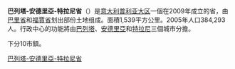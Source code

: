 {{Unreferenced|time=2019-01-25T11:47:44+00:00}}
{{Infobox_ProvinceIT |
  fullname              = |
  name                  = Barletta-Andria-Trani|
  region                = [[普利亚大区|普利亚大区]] |
  capital               = [[巴列塔|巴列塔]]、[[安德里亞|安德里亞]]、[[特拉尼|特拉尼]] |
  commune               = 10 |
  area                  = 1,538 |
  population_as_of      = 2005年 |
  population            = 384,293 |
  populationdensity     = 249 |
  vehicle               = BT |
  postal_code           =  |
  telephone_prefix      =  |
  ISTAT                 =  |
  president             = to elect (not operational) |
  map                   = [[File:Barletta_Andria_Trani_posizione.png|150px]]|
  coatofarms            = |
}}
'''巴列塔-安德里亞-特拉尼省'''（{{lang-it|Provincia di Barletta-Andria-Trani}}）是[[意大利|意大利]][[普利亚大区|普利亚大区]]一個在2009年成立的省，由[[巴里省|巴里省]]和[[福賈省|福賈省]]划出部份土地组成。面積1,539平方公里。2005年人口384,293人。行政中心的功能將由[[巴列塔|巴列塔]]、[[安德里亞|安德里亞]]和[[特拉尼|特拉尼]]三個城市分擔。

下分10市鎮。

{{Apulia}}
{{巴列塔-安德里亚-特拉尼省市镇}}
{{Authority control}}

[[Category:巴列塔-安德里亞-特拉尼省|]]